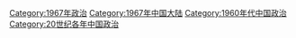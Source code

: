 [[Category:1967年政治|Category:1967年政治]]
[[Category:1967年中国大陆|Category:1967年中国大陆]]
[[Category:1960年代中国政治|Category:1960年代中国政治]]
[[Category:20世纪各年中国政治|Category:20世纪各年中国政治]]